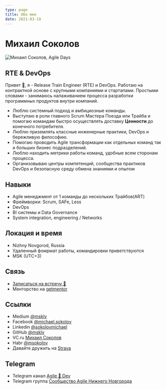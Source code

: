 ```yaml
---
type: page
title: Обо мне
date: 2021-03-19
---
```


# Михаил Соколов



<Image
  src="/images/michael-sokolov-agile-days.jpeg"
  alt="Михаил Соколов, Agile Days"
  width={450}
  height={450}
  priority
  className="next-image"
/>


## RTE & DevOps

Привет 👋, я - Release Train Engineer (RTE) и DevOps. Работаю на контрактной основе с крупными компаниями и стартапами.
Простыми словами - занимаюсь налаживанием процесса разработки программных продуктов внутри компаний.
 - Люблю системный подход и амбициозные команды.
 - Выступаю в роли главного Scrum Мастера Поезда или Трайба и помогаю командам быстро осуществлять доставку **Ценности** до конечного потребителя.
 - Люблю приземлять классные инженерные практики, DevOps и бережливую философию.
 - Помогаю проводить Agile трансформации как отдельных команд так и больших бизнес подразделений.  
 - Люблю находить метрики работы команд, удобные всем сторонам процесса.
 - Организовываю центры компетенций, сообщества практиков DevOps и безопасную среду обмена знаниями и опытом




## Навыки
 - Agile менеджмент от 1 команды до нескольких Трайбов(ART)
 - Фреймворки: Scrum, SAFe, Less
 - DevOps
 - BI системы и Data Governance
 - System integration, engineering / Networks


 ## Локация и время 
 - Nizhny Novgorod, Russia
 - Удаленный фомрмат работы, командировки приветствуются
 - MSK (UTC+3)


## Связь
  - [Записаться на встречу 📆 ](https://calendly.com/msokolov)
  - Менторство на [getmentor](https://getmentor.dev/mentor/mihail-sokolov-819)

## Ссылки
  - Medium [@msklv](https://msklv.medium.com)
  - Facebook [@michael.sokolov](hhttps://www.facebook.com/michael.sokolov)
  - Linkedin [@sokolovmichael](https://www.linkedin.com/in/sokolovmichael)
  - GitHub [@msklv](https://github.com/msklv)
  - VC.ru [Михаил Соколов](https://vc.ru/u/442842-mihail-sokolov)
  - Habr [@msokolov](https://habr.com/ru/users/msokolov/)
  - Давайте дружить на [Strava](https://strava.com/athletes/16677495)

## Telegram
  - Telegram канал [Agile 🚀 Dev](https://t.me/agile4dev)
  - Telegram группа [Сообщество Agile Нижнего Новгорода](https://t.me/agile_nn)

  